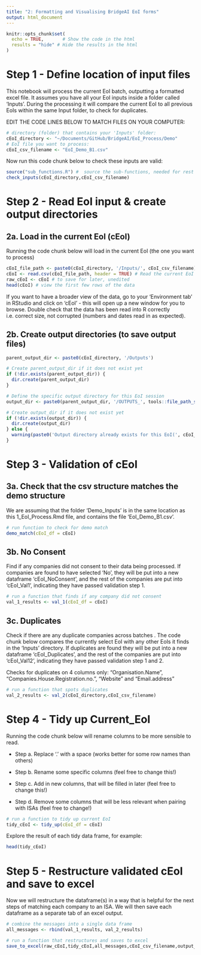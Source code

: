 ```yaml
---
title: "2: Formatting and Visualising BridgeAI EoI forms"
output: html_document
---
```


```r
knitr::opts_chunk$set(
  echo = TRUE,       # Show the code in the html
  results = "hide" # Hide the results in the html
)
```

# Step 1 - Define location of input files

This notebook will process the current EoI batch, outputting a formatted excel file. It assumes you have all your EoI inputs inside a folder called 'Inputs'. During the processing it will compare the current EoI to all previous EoIs within the same Input folder, to check for duplicates.

EDIT THE CODE LINES BELOW TO MATCH FILES ON YOUR COMPUTER:

```r
# directory (folder) that contains your 'Inputs' folder:
cEoI_directory <- "~/Documents/GitHub/BridgeAI/EoI_Process/Demo"
# EoI file you want to process:
cEoI_csv_filename <- "EoI_Demo_B1.csv"
```

Now run this code chunk below to check these inputs are valid:

```r
source("sub_functions.R") #  source the sub-functions, needed for rest of this notebook
check_inputs(cEoI_directory,cEoI_csv_filename)
```

# Step 2 - Read EoI input & create output directories

## 2a. Load in the current EoI (cEoI)

Running the code chunk below will load in the current EoI (the one you want to process)

```r
cEoI_file_path <- paste0(cEoI_directory, '/Inputs/', cEoI_csv_filename) 
cEoI <- read.csv(cEoI_file_path, header = TRUE) # Read the current EoI CSV file into R
raw_cEoI <- cEoI # to save for later, unedited
head(cEoI) # view the first few rows of the data
```

If you want to have a broader view of the data, go to your 'Environment tab' in RStudio and click on 'cEoI' - this will open up a new window for you to browse. Double check that the data has been read into R correctly i.e. correct size, not corrupted (numbers and dates read in as expected).

## 2b. Create output directories (to save output files)

```r

parent_output_dir <- paste0(cEoI_directory, '/Outputs') 

# Create parent_output_dir if it does not exist yet
if (!dir.exists(parent_output_dir)) { 
  dir.create(parent_output_dir)
}

# Define the specific output directory for this EoI session
output_dir <- paste0(parent_output_dir, '/OUTPUTS_', tools::file_path_sans_ext(basename(cEoI_csv_filename)))

# Create output_dir if it does not exist yet
if (!dir.exists(output_dir)) {
  dir.create(output_dir)
} else {
  warning(paste0('Output directory already exists for this EoI(', cEoI_csv_filename, '). Running the rest of the code may mean previously created files get overwritten.'))
}
```

# Step 3 - Validation of cEoI

## 3a. Check that the csv structure matches the demo structure

We are assuming that the folder 'Demo_Inputs' is in the same location as this 1_EoI_Process.Rmd file, and contains the file 'EoI_Demo_B1.csv'.

```r
# run function to check for demo match
demo_match(cEoI_df = cEoI)
```

## 3b. No Consent

Find if any companies did not consent to their data being processed. If companies are found to have selected 'No', they will be put into a new dataframe 'cEoI_NoConsent', and the rest of the companies are put into 'cEoI_Val1', indicating they have passed validation step 1.

```r
# run a function that finds if any company did not consent
val_1_results <- val_1(cEoI_df = cEoI)
```

## 3c. Duplicates

Check if there are any duplicate companies across batches . The code chunk below compares the currently select EoI with any other EoIs it finds in the 'Inputs' directory. If duplicates are found they will be put into a new dataframe 'cEoI_Duplicates', and the rest of the companies are put into 'cEoI_Val12', indicating they have passed validation step 1 and 2.

Checks for duplicates on 4 columns only: "Organisation.Name", "Companies.House.Registration.no.", "Website" and "Email.address"

```r
# run a function that spots duplicates
val_2_results <- val_2(cEoI_directory,cEoI_csv_filename)

```

# Step 4 - Tidy up Current_EoI

Running the code chunk below will rename columns to be more sensible to read.

-   Step a. Replace '.' with a space (works better for some row names than others)

-   Step b. Rename some specific columns (feel free to change this!)

-   Step c. Add in new columns, that will be filled in later (feel free to change this!)

-   Step d. Remove some columns that will be less relevant when pairing with ISAs (feel free to change!)

```r
# run a function to tidy up current EoI
tidy_cEoI <- tidy_up(cEoI_df = cEoI)
```

Explore the result of each tidy data frame, for example:

```r
head(tidy_cEoI)
```

# Step 5 - Restructure validated cEoI and save to excel

Now we will restructure the dataframe(s) in a way that is helpful for the next steps of matching each company to an ISA. We will then save each dataframe as a separate tab of an excel output.

```r
# combine the messages into a single data frame
all_messages <- rbind(val_1_results, val_2_results)

# run a function that restructures and saves to excel
save_to_excel(raw_cEoI,tidy_cEoI,all_messages,cEoI_csv_filename,output_dir)
```
